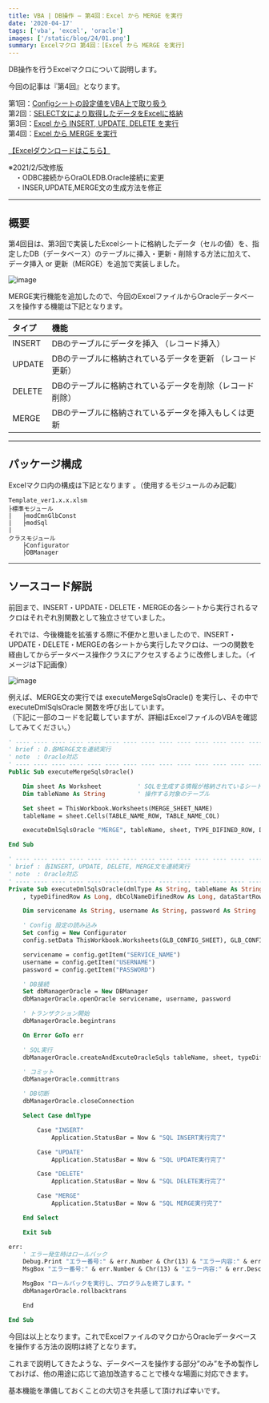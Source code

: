 ---
title: VBA | DB操作 – 第4回：Excel から MERGE を実行
date: '2020-04-17'
tags: ['vba', 'excel', 'oracle']
images: ['/static/blog/24/01.png']
summary: Excelマクロ 第4回：[Excel から MERGE を実行]
---

DB操作を行うExcelマクロについて説明します。

今回の記事は『第4回』となります。

第1回：[Configシートの設定値をVBA上で取り扱う](/blog/21-excel1-config-sheet-excel-vba/)  
第2回：[SELECT文により取得したデータをExcelに格納](/blog/22-excel2-sql-select-excel-vba/)  
第3回：[Excel から INSERT, UPDATE, DELETE を実行](/blog/23-excel3-sql-insert-update-delete-excel-vba/)  
第4回：[Excel から MERGE を実行](/blog/24-excel4-sql-merge-excel-vba/)  

[【Excelダウンロードはこちら】](https://github.com/atman-33/template-excel-vba/tree/main/Template_OracleDB%E6%93%8D%E4%BD%9C)

※2021/2/5改修版  
　・ODBC接続からOraOLEDB.Oracle接続に変更  
　・INSER,UPDATE,MERGE文の生成方法を修正  

___
## 概要
第4回目は、第3回で実装したExcelシートに格納したデータ（セルの値）を、指定したDB（データベース）のテーブルに挿入・更新・削除する方法に加えて、データ挿入 or 更新（MERGE）を追加で実装しました。

![image](/static/blog/24/01.png)

MERGE実行機能を追加したので、今回のExcelファイルからOracleデータベースを操作する機能は下記となります。

|タイプ|機能|
|:--|:--|
INSERT|DBのテーブルにデータを挿入 （レコード挿入）
UPDATE|DBのテーブルに格納されているデータを更新 （レコード更新）
DELETE|DBのテーブルに格納されているデータを削除（レコード削除）
MERGE|DBのテーブルに格納されているデータを挿入もしくは更新

___
## パッケージ構成
Excelマクロ内の構成は下記となります 。（使用するモジュールのみ記載）

```text
Template_ver1.x.x.xlsm
├標準モジュール
|   ├modCmnGlbConst
|   ├modSql   
|
クラスモジュール
    ├Configurator
    ├DBManager
```

___
## ソースコード解説
前回まで、INSERT・UPDATE・DELETE・MERGEの各シートから実行されるマクロはそれぞれ別関数として独立させていました。

それでは、今後機能を拡張する際に不便かと思いましたので、INSERT・UPDATE・DELETE・MERGEの各シートから実行したマクロは、一つの関数を経由してからデータベース操作クラスにアクセスするように改修しました。（イメージは下記画像）

![image](/static/blog/24/02.png)

例えば、MERGE文の実行では executeMergeSqlsOracle() を実行し、その中で executeDmlSqlsOracle 関数を呼び出しています。  
（下記に一部のコードを記載していますが、詳細はExcelファイルのVBAを確認してみてください。）

```vb
' ---- ---- ---- ---- ---- ---- ---- ---- ---- ---- ---- ---- ---- ---- ----
' brief : D.各MERGE文を連続実行
' note  : Oracle対応
' ---- ---- ---- ---- ---- ---- ---- ---- ---- ---- ---- ---- ---- ---- ----
Public Sub executeMergeSqlsOracle()

    Dim sheet As Worksheet          ' SQLを生成する情報が格納されているシート
    Dim tableName As String         ' 操作する対象のテーブル

    Set sheet = ThisWorkbook.Worksheets(MERGE_SHEET_NAME)
    tableName = sheet.Cells(TABLE_NAME_ROW, TABLE_NAME_COL)

    executeDmlSqlsOracle "MERGE", tableName, sheet, TYPE_DIFINED_ROW, DB_COL_NAME_DIFINED_ROW, DATA_START_ROW, DATA_START_COL

End Sub

' ---- ---- ---- ---- ---- ---- ---- ---- ---- ---- ---- ---- ---- ---- ----
' brief : 各INSERT, UPDATE, DELETE, MERGE文を連続実行
' note  : Oracle対応
' ---- ---- ---- ---- ---- ---- ---- ---- ---- ---- ---- ---- ---- ---- ----
Private Sub executeDmlSqlsOracle(dmlType As String, tableName As String, sheet As Worksheet _
    , typeDifinedRow As Long, dbColNameDifinedRow As Long, dataStartRow As Long, dataStartCol As Long)

    Dim servicename As String, username As String, password As String

    ' Config 設定の読み込み
    Set config = New Configurator
    config.setData ThisWorkbook.Worksheets(GLB_CONFIG_SHEET), GLB_CONFIG_KEY_COL, GLB_CONFIG_ITEM_COL, GLB_CONFIG_START_ROW

    servicename = config.getItem("SERVICE_NAME")
    username = config.getItem("USERNAME")
    password = config.getItem("PASSWORD")

    ' DB接続
    Set dbManagerOracle = New DBManager
    dbManagerOracle.openOracle servicename, username, password

    ' トランザクション開始
    dbManagerOracle.begintrans

    On Error GoTo err

    ' SQL実行
    dbManagerOracle.createAndExcuteOracleSqls tableName, sheet, typeDifinedRow, dbColNameDifinedRow, dataStartRow, dataStartCol

    ' コミット
    dbManagerOracle.committrans

    ' DB切断
    dbManagerOracle.closeConnection

    Select Case dmlType

        Case "INSERT"
            Application.StatusBar = Now & "SQL INSERT実行完了"

        Case "UPDATE"
            Application.StatusBar = Now & "SQL UPDATE実行完了"

        Case "DELETE"
            Application.StatusBar = Now & "SQL DELETE実行完了"

        Case "MERGE"
            Application.StatusBar = Now & "SQL MERGE実行完了"

    End Select

    Exit Sub

err:
    ' エラー発生時はロールバック
    Debug.Print "エラー番号:" & err.Number & Chr(13) & "エラー内容:" & err.Description
    MsgBox "エラー番号:" & err.Number & Chr(13) & "エラー内容:" & err.Description

    MsgBox "ロールバックを実行し、プログラムを終了します。"
    dbManagerOracle.rollbacktrans

    End

End Sub
```

今回は以上となります。これでExcelファイルのマクロからOracleデータベースを操作する方法の説明は終了となります。

これまで説明してきたような、データベースを操作する部分”のみ”を予め製作しておけば、他の用途に応じて追加改造することで様々な場面に対応できます。

基本機能を準備しておくことの大切さを共感して頂ければ幸いです。
